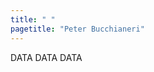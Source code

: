 ```yaml
---
title: " "
pagetitle: "Peter Bucchianeri"
---
```


<link rel="stylesheet" href="styles.css" type="text/css">

DATA DATA DATA

<!-- Import Dataverse Widget -- This may or may not be working... -->
<script src="https://dataverse.harvard.edu/resources/js/widgets.js?alias=peterbucchianeri&amp;dvUrl=https://dataverse.harvard.edu&amp;widgetScope=peterbucchianeri&amp;widget=iframe&amp;heightPx=500"></script>